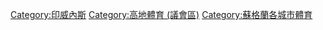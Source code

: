 [[Category:印威內斯|Category:印威內斯]]
[[Category:高地體育_(議會區)|Category:高地體育 (議會區)]]
[[Category:蘇格蘭各城市體育|Category:蘇格蘭各城市體育]]